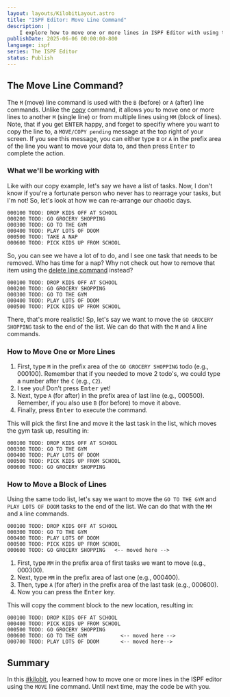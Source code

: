 ```yaml
---
layout: layouts/KilobitLayout.astro
title: "ISPF Editor: Move Line Command"
description: |
    I explore how to move one or more lines in ISPF Editor with using the M and MM line commands. 
publishDate: 2025-06-06 00:00:00-800
language: ispf
series: The ISPF Editor
status: Publish
---
```

## The Move Line Command?
The `M` (move) line command is used with the `B` (before) or `A` (after) line commands. Unlike the [copy](/kilobits/ispf/copy-line) command, it allows you to move one or more lines to another `M` (single line) or from multiple lines using `MM` (block of lines). Note, that if you get <kbd>ENTER</kbd> happy, and forget to specifiy where you want to copy the line to, a `MOVE/COPY pending` message at the top right of your screen. If you see this message, you can either type `B` or `A` in the prefix area of the line you want to move your data to, and then press <kbd>Enter</kbd> to complete the action.

### What we'll be working with
Like with our copy example, let's say we have a list of tasks. Now, I don't know if you're a fortunate person who never has to rearrage your tasks, but I'm not! So, let's look at how we can re-arrange our chaotic days.

```
000100 TODO: DROP KIDS OFF AT SCHOOL
000200 TODO: GO GROCERY SHOPPING
000300 TODO: GO TO THE GYM
000400 TODO: PLAY LOTS OF DOOM
000500 TODO: TAKE A NAP
000600 TODO: PICK KIDS UP FROM SCHOOL
```
So, you can see we have a lot of to do, and I see one task that needs to be removed. Who has time for a nap? Why not check out how to remove that item using the [delete line command](/kilobits/ispf/delete-line) instead? 

```
000100 TODO: DROP KIDS OFF AT SCHOOL
000200 TODO: GO GROCERY SHOPPING
000300 TODO: GO TO THE GYM
000400 TODO: PLAY LOTS OF DOOM
000500 TODO: PICK KIDS UP FROM SCHOOL
```

There, that's more realistic! Sp, let's say we want to move the `GO GROCERY SHOPPING` task to the end of the list. We can do that with the `M` and `A` line commands.

### How to Move One or More Lines
1. First, type `M` in the prefix area of the `GO GROCERY SHOPPING` todo (e.g., 000100). Remember that if you needed to move 2 todo's, we could type a number after the `C` (e.g., `C2`). 
2. I see you! Don't press <kbd>Enter</kbd> yet!
3. Next, type `A` (for after) in the prefix area of last line (e.g., 000500). Remember, if you also use `B` (for before) to move it above.
4. Finally, press <kbd>Enter</kbd> to execute the command.

This will pick the first line and move it the last task in the list, which moves the gym task up, resulting in:

```
000100 TODO: DROP KIDS OFF AT SCHOOL 
000300 TODO: GO TO THE GYM       
000400 TODO: PLAY LOTS OF DOOM       
000500 TODO: PICK KIDS UP FROM SCHOOL
000600 TODO: GO GROCERY SHOPPING     
```

### How to Move a Block of Lines
Using the same todo list, let's say we want to move the `GO TO THE GYM` and `PLAY LOTS OF DOOM` tasks to the end of the list. We can do that with the `MM` and `A` line commands.

```
000100 TODO: DROP KIDS OFF AT SCHOOL 
000300 TODO: GO TO THE GYM       
000400 TODO: PLAY LOTS OF DOOM       
000500 TODO: PICK KIDS UP FROM SCHOOL
000600 TODO: GO GROCERY SHOPPING   <-- moved here -->
```

1. First, type `MM` in the prefix area of first tasks we want to move (e.g., 000300).
2. Next, type `MM` in the prefix area of last one (e.g., 000400).
3. Then, type `A` (for after) in the prefix area of the last task (e.g., 000600).
3. Now you can press the <kbd>Enter</kbd> key.

This will copy the comment block to the new location, resulting in:

```
000100 TODO: DROP KIDS OFF AT SCHOOL 
000400 TODO: PICK KIDS UP FROM SCHOOL
000500 TODO: GO GROCERY SHOPPING     
000600 TODO: GO TO THE GYM           <-- moved here -->
000700 TODO: PLAY LOTS OF DOOM       <-- moved here-->
```

## Summary
In this [#kilobit](/kilobits), you learned how to move one or more lines in the ISPF editor using the `MOVE` line command. Until next time, may the code be with you.
